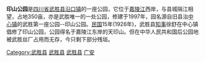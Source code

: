 '''印山公园'''是[[四川省|四川省]][[武胜县|武胜县]][[沿口镇|沿口镇]]的一座公园，它位于[[嘉陵江|嘉陵江]]西岸，与县城隔江相望，占地350亩，亦是武胜唯一的一处公园，修建于1997年，园名源自旧县治[[中心镇_(武胜县)|中心镇]]的武胜第一座公园--印山公园。[[中華民國|民国]]15年(1926年)，武胜县[[知事|知事]]徐舒在中心镇倡修了印山公园，公园得名于嘉陵江东岸的天印山。但在中华人民共和国后公园地被武胜丝厂占用而无存，今只剩下部分残垣。

{{Sichuan-stub}}
[[Category:武胜县|Category:武胜县]]
[[Category:广安地理|武胜县]]
[[Category:广安旅游|武胜县]]
[[Category:四川公园|广安]]